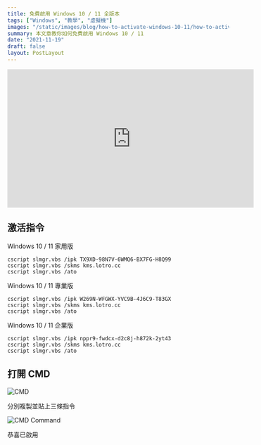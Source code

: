 ```yaml
---
title: 免費啟用 Windows 10 / 11 全版本
tags: ["Windows", "教學", "虛擬機"]
images: "/static/images/blog/how-to-activate-windows-10-11/how-to-activate-windows-10-11-cover.webp"
summary: 本文章教你如何免費啟用 Windows 10 / 11
date: "2021-11-19"
draft: false
layout: PostLayout
---
```


<iframe
  width="560"
  height="315"
  src="https://www.youtube.com/embed/plk3w4uXiiw"
  title="YouTube video player"
  frameBorder="0"
  allow="accelerometer; autoplay; clipboard-write; encrypted-media; gyroscope; picture-in-picture"
  allowFullScreen
></iframe>

## 激活指令

Windows 10 / 11 家用版

```bash:Terminal
cscript slmgr.vbs /ipk TX9XD-98N7V-6WMQ6-BX7FG-H8Q99
cscript slmgr.vbs /skms kms.lotro.cc
cscript slmgr.vbs /ato
```

Windows 10 / 11 專業版

```bash:Terminal
cscript slmgr.vbs /ipk W269N-WFGWX-YVC9B-4J6C9-T83GX
cscript slmgr.vbs /skms kms.lotro.cc
cscript slmgr.vbs /ato
```

Windows 10 / 11 企業版

```bash:Terminal
cscript slmgr.vbs /ipk nppr9-fwdcx-d2c8j-h872k-2yt43
cscript slmgr.vbs /skms kms.lotro.cc
cscript slmgr.vbs /ato
```

## 打開 CMD

![CMD](/static/images/blog/how-to-activate-windows-10-11/how-to-activate-windows-10-11-1.webp)

分別複製並貼上三條指令

![CMD Command](/static/images/blog/how-to-activate-windows-10-11/how-to-activate-windows-10-11-2.webp)

恭喜已啟用
